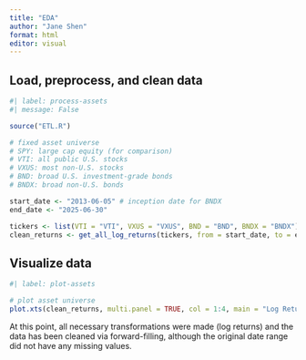 ```yaml
---
title: "EDA"
author: "Jane Shen"
format: html
editor: visual
---
```


## Load, preprocess, and clean data

```r
#| label: process-assets
#| message: False

source("ETL.R")

# fixed asset universe
# SPY: large cap equity (for comparison)
# VTI: all public U.S. stocks
# VXUS: most non-U.S. stocks
# BND: broad U.S. investment-grade bonds
# BNDX: broad non-U.S. bonds

start_date <- "2013-06-05" # inception date for BNDX
end_date <- "2025-06-30"

tickers <- list(VTI = "VTI", VXUS = "VXUS", BND = "BND", BNDX = "BNDX")
clean_returns <- get_all_log_returns(tickers, from = start_date, to = end_date) # xts object
```

## Visualize data

```r
#| label: plot-assets

# plot asset universe
plot.xts(clean_returns, multi.panel = TRUE, col = 1:4, main = "Log Returns for Fixed Asset Universe")
```

At this point, all necessary transformations were made (log returns) and the data has been cleaned via forward-filling, although the original date range did not have any missing values.
